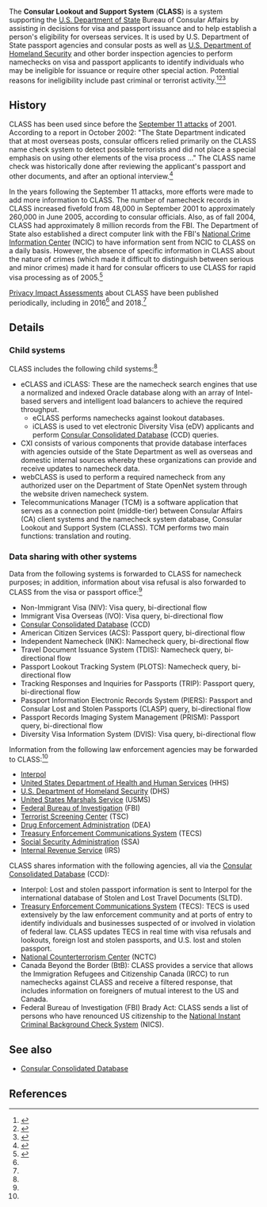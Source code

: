 The '''Consular Lookout and Support System''' ('''CLASS''') is a system supporting the [[U.S. Department of State]] Bureau of Consular Affairs by assisting in decisions for visa and passport issuance and to help establish a person's eligibility for overseas services. It is used by U.S. Department of State passport agencies and consular posts as well as [[U.S. Department of Homeland Security]] and other border inspection agencies to perform namechecks on visa and passport applicants to identify individuals who may be ineligible for issuance or require other special action. Potential reasons for ineligibility include past criminal or terrorist activity.<ref name=pia-2018>{{cite web|url = https://www.state.gov/wp-content/uploads/2019/05/Consular-Lookout-and-Support-System-CLASS-PIA.pdf|title = Consular Lookout and Support System (CLASS) PIA|date = September 1, 2018|accessdate = April 30, 2021}}</ref><ref name=pia-2016>{{cite web|url = https://2009-2017.state.gov/documents/organization/242321.pdf|title = Consular Lookout and Support System (CLASS) PIA|date = May 24, 2016|accessdate = April 30, 2021}}</ref><ref name=crs>{{cite web|url = https://fas.org/sgp/crs/homesec/R43589.pdf|title = Immigration: Visa Security Policies|last = Wasem|first = Ruth Ellen|date = November 18, 2015|accessdate = November 21, 2017|publisher = [[Congressional Research Service]]}}</ref>

== History ==

CLASS has been used since before the [[September 11 attacks]] of 2001. According to a report in October 2002: "The State Department indicated that at most overseas posts, consular officers relied primarily on the CLASS name check system to detect possible terrorists and did not place a special emphasis on using other elements of the visa process ..." The CLASS name check was historically done after reviewing the applicant's passport and other documents, and after an optional interview.<ref name=visa-process-antiterrorism-tool>{{cite book|title = Border Security: Visa Process Should Be Strengthened As an Antiterrorism Tool|publisher = United States Government Accountability Office|date = October 13, 2002|accessdate = April 30, 2021|url = https://books.google.com/books?id=ocfKVDtNeUwC&q=consular+lookout#v=onepage&q&f=false}}</ref>

In the years following the September 11 attacks, more efforts were made to add more information to CLASS. The number of namecheck records in CLASS increased fivefold from 48,000 in September 2001 to approximately 260,000 in June 2005, according to consular officials. Also, as of fall 2004, CLASS had approximately 8 million records from the FBI. The Department of State also established a direct computer link with the FBI's [[National Crime Information Center]] (NCIC) to have information sent from NCIC to CLASS on a daily basis. However, the absence of specific information in CLASS about the nature of crimes (which made it difficult to distinguish between serious and minor crimes) made it hard for consular officers to use CLASS for rapid visa processing as of 2005.<ref>{{cite web|url = https://www.govinfo.gov/content/pkg/GAOREPORTS-GAO-05-994T/html/GAOREPORTS-GAO-05-994T.htm|title = Border Security: Strengthened Visa Process Would Benefit from Additional Management Actions by State and DHS|date = September 13, 2005|accessdate = April 30, 2021}}</ref>

[[Privacy Impact Assessment]]s about CLASS have been published periodically, including in 2016<ref name=pia-2016/> and 2018.<ref name=pia-2018/>

== Details ==

=== Child systems ===

CLASS includes the following child systems:<ref name=pia-2018/>

* eCLASS and iCLASS: These are the namecheck search engines that use a normalized and indexed Oracle database along with an array of Intel-based servers and intelligent load balancers to achieve the required throughput.
** eCLASS performs namechecks against lookout databases.
** iCLASS is used to vet electronic Diversity Visa (eDV) applicants and perform [[Consular Consolidated Database]] (CCD) queries.
* CXI consists of various components that provide database interfaces with agencies outside of the State Department as well as overseas and domestic internal sources whereby these organizations can provide and receive updates to namecheck data.
* webCLASS is used to perform a required namecheck from any authorized user on the Department of State OpenNet system through the website driven namecheck system.
* Telecommunications Manager (TCM) is a software application that serves as a connection point (middle-tier) between Consular Affairs (CA) client systems and the namecheck system database, Consular Lookout and Support System (CLASS). TCM performs two main functions: translation and routing.

=== Data sharing with other systems ===

Data from the following systems is forwarded to CLASS for namecheck purposes; in addition, information about visa refusal is also forwarded to CLASS from the visa or passport office:<ref name=pia-2018/>

* Non-Immigrant Visa (NIV): Visa query, bi-directional flow
* Immigrant Visa Overseas (IVO): Visa query, bi-directional flow
* [[Consular Consolidated Database]] (CCD)
* American Citizen Services (ACS): Passport query, bi-directional flow
* Independent Namecheck (INK): Namecheck query, bi-directional flow
* Travel Document Issuance System (TDIS): Namecheck query, bi-directional flow
* Passport Lookout Tracking System (PLOTS): Namecheck query, bi-directional flow
* Tracking Responses and Inquiries for Passports (TRIP): Passport query, bi-directional flow
* Passport Information Electronic Records System (PIERS): Passport and Consular Lost and Stolen Passports (CLASP) query, bi-directional flow
* Passport Records Imaging System Management (PRISM): Passport query, bi-directional flow
* Diversity Visa Information System (DVIS): Visa query, bi-directional flow

Information from the following law enforcement agencies may be forwarded to CLASS:<ref name=pia-2018/>

* [[Interpol]]
* [[United States Department of Health and Human Services]] (HHS)
* [[U.S. Department of Homeland Security]] (DHS)
* [[United States Marshals Service]] (USMS)
* [[Federal Bureau of Investigation]] (FBI)
* [[Terrorist Screening Center]] (TSC)
* [[Drug Enforcement Administration]] (DEA)
* [[TECS|Treasury Enforcement Communications System]] (TECS)
* [[Social Security Administration]] (SSA)
* [[Internal Revenue Service]] (IRS)

CLASS shares information with the following agencies, all via the [[Consular Consolidated Database]] (CCD):

* Interpol: Lost and stolen passport information is sent to Interpol for the international database of Stolen and Lost Travel Documents (SLTD).
* [[TECS|Treasury Enforcement Communications System]] (TECS): TECS is used extensively by the law enforcement community and at ports of entry to identify individuals and businesses suspected of or involved in violation of federal law. CLASS updates TECS in real time with visa refusals and lookouts, foreign lost and stolen passports, and U.S. lost and stolen passport.
* [[National Counterterrorism Center]] (NCTC)
* Canada Beyond the Border (BtB): CLASS provides a service that allows the Immigration Refugees and Citizenship Canada (IRCC) to run namechecks against CLASS and receive a filtered response, that includes information on foreigners of mutual interest to the US and Canada.
* Federal Bureau of Investigation (FBI) Brady Act: CLASS sends a list of persons who have renounced US citizenship to the [[National Instant Criminal Background Check System]] (NICS).

== See also ==

* [[Consular Consolidated Database]]

== References ==

{{reflist|30em}}
